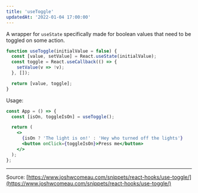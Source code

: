```yaml
---
title: 'useToggle'
updatedAt: '2022-01-04 17:00:00'
---
```


A wrapper for `useState` specifically made for boolean values that need to be toggled on some action.

```jsx
function useToggle(initialValue = false) {
  const [value, setValue] = React.useState(initialValue);
  const toggle = React.useCallback(() => {
    setValue(v => !v);
  }, []);

  return [value, toggle];
}
```

Usage:

```jsx
const App = () => {
  const [isOn, toggleIsOn] = useToggle();

  return (
    <>
      {isOn ? 'The light is on!' : 'Hey who turned off the lights'}
      <button onClick={toggleIsOn}>Press me</button>
    </>
  );
};
```

---

Source: [https://www.joshwcomeau.com/snippets/react-hooks/use-toggle/](https://www.joshwcomeau.com/snippets/react-hooks/use-toggle/)
